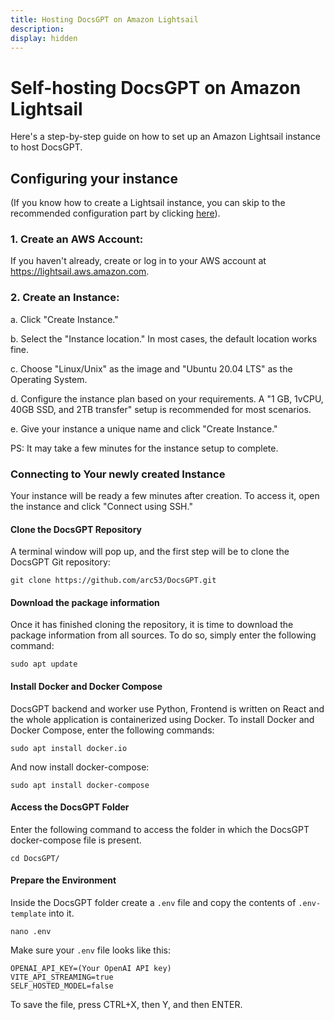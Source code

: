 ```yaml
---
title: Hosting DocsGPT on Amazon Lightsail
description:
display: hidden
---
```


# Self-hosting DocsGPT on Amazon Lightsail

Here's a step-by-step guide on how to set up an Amazon Lightsail instance to host DocsGPT.

## Configuring your instance

(If you know how to create a Lightsail instance, you can skip to the recommended configuration part by clicking [here](#connecting-to-your-newly-created-instance)).

### 1. Create an AWS Account: 
If you haven't already, create or log in to your AWS account at https://lightsail.aws.amazon.com.

### 2. Create an Instance: 

a. Click "Create Instance."

b. Select the "Instance location." In most cases, the default location works fine.

c. Choose "Linux/Unix" as the image and "Ubuntu 20.04 LTS" as the Operating System.

d. Configure the instance plan based on your requirements. A "1 GB, 1vCPU, 40GB SSD, and 2TB transfer" setup is recommended for most scenarios.

e. Give your instance a unique name and click "Create Instance."

PS: It may take a few minutes for the instance setup to complete.

### Connecting to Your newly created Instance

Your instance will be ready a few minutes after creation. To access it, open the instance and click "Connect using SSH."

#### Clone the DocsGPT Repository

A terminal window will pop up, and the first step will be to clone the DocsGPT Git repository:

`git clone https://github.com/arc53/DocsGPT.git`

#### Download the package information

Once it has finished cloning the repository, it is time to download the package information from all sources. To do so, simply enter the following command:

`sudo apt update`

#### Install Docker and Docker Compose

DocsGPT backend and worker use Python, Frontend is written on React and the whole application is containerized using Docker. To install Docker and Docker Compose, enter the following commands:

`sudo apt install docker.io`

And now install docker-compose:

`sudo apt install docker-compose`

#### Access the DocsGPT Folder

Enter the following command to access the folder in which the DocsGPT docker-compose file is present.

`cd DocsGPT/`

#### Prepare the Environment

Inside the DocsGPT folder create a `.env` file and copy the contents of `.env-template` into it.

`nano .env`

Make sure your `.env` file looks like this:

```
OPENAI_API_KEY=(Your OpenAI API key)
VITE_API_STREAMING=true
SELF_HOSTED_MODEL=false
```

To save the file, press CTRL+X, then Y, and then ENTER.

<!-- rest unchanged -->
